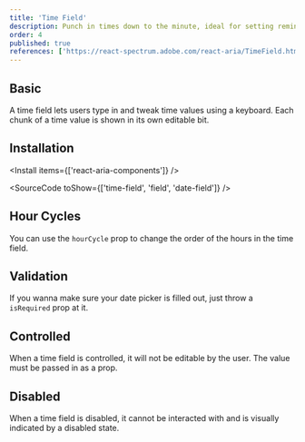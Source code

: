 ```yaml
---
title: 'Time Field'
description: Punch in times down to the minute, ideal for setting reminders or scheduling meetings, like setting your alarm clock for another busy day..
order: 4
published: true
references: ['https://react-spectrum.adobe.com/react-aria/TimeField.html#props']
---
```


## Basic

A time field lets users type in and tweak time values using a keyboard. Each chunk of a time value is shown in its own editable bit.

<How toUse='date-and-time/time-field-demo' />

## Installation

<Install items={['react-aria-components']} />

<SourceCode toShow={['time-field', 'field', 'date-field']} />

## Hour Cycles

You can use the `hourCycle` prop to change the order of the hours in the time field.

<How toUse='date-and-time/time-field-hc-demo' />

## Validation
If you wanna make sure your date picker is filled out, just throw a `isRequired` prop at it.
<How toUse="date-and-time/time-field-validation-demo" />

## Controlled
When a time field is controlled, it will not be editable by the user. The value must be passed in as a prop.
<How toUse="date-and-time/time-field-controlled-demo" />

## Disabled

When a time field is disabled, it cannot be interacted with and is visually indicated by a disabled state.

<How toUse='date-and-time/time-field-disabled-demo' />
